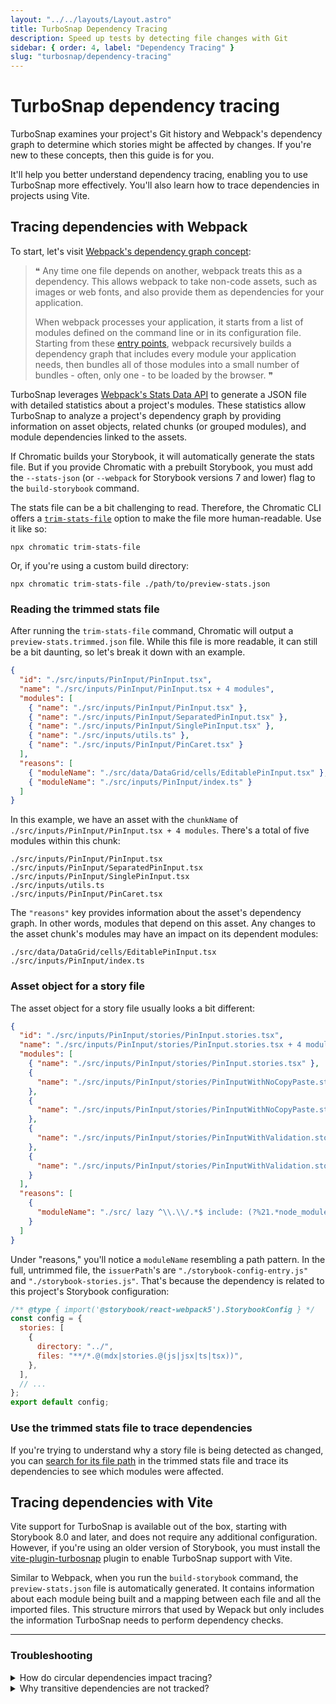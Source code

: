 ```yaml
---
layout: "../../layouts/Layout.astro"
title: TurboSnap Dependency Tracing
description: Speed up tests by detecting file changes with Git
sidebar: { order: 4, label: "Dependency Tracing" }
slug: "turbosnap/dependency-tracing"
---
```


# TurboSnap dependency tracing

TurboSnap examines your project's Git history and Webpack's dependency graph to determine which stories might be affected by changes. If you're new to these concepts, then this guide is for you.

It'll help you better understand dependency tracing, enabling you to use TurboSnap more effectively. You'll also learn how to trace dependencies in projects using Vite.

## Tracing dependencies with Webpack

To start, let's visit [Webpack's dependency graph concept](https://webpack.js.org/concepts/dependency-graph/):

> ❝ Any time one file depends on another, webpack treats this as a dependency. This allows webpack to take non-code assets, such as images or web fonts, and also provide them as dependencies for your application.
>
> When webpack processes your application, it starts from a list of modules defined on the command line or in its configuration file. Starting from these [entry points](https://webpack.js.org/concepts/entry-points/), webpack recursively builds a dependency graph that includes every module your application needs, then bundles all of those modules into a small number of bundles - often, only one - to be loaded by the browser. ❞

TurboSnap leverages [Webpack's Stats Data API](https://webpack.js.org/api/stats) to generate a JSON file with detailed statistics about a project's modules. These statistics allow TurboSnap to analyze a project's dependency graph by providing information on asset objects, related chunks (or grouped modules), and module dependencies linked to the assets.

If Chromatic builds your Storybook, it will automatically generate the stats file. But if you provide Chromatic with a prebuilt Storybook, you must add the `--stats-json` (or `--webpack` for Storybook versions 7 and lower) flag to the `build-storybook` command.

The stats file can be a bit challenging to read. Therefore, the Chromatic CLI offers a [`trim-stats-file`](/docs/configure/) option to make the file more human-readable. Use it like so:

```shell
npx chromatic trim-stats-file
```

Or, if you're using a custom build directory:

```shell
npx chromatic trim-stats-file ./path/to/preview-stats.json
```

### Reading the trimmed stats file

After running the `trim-stats-file` command, Chromatic will output a `preview-stats.trimmed.json` file. While this file is more readable, it can still be a bit daunting, so let's break it down with an example.

```json title="preview-stats.trimmed"
{
  "id": "./src/inputs/PinInput/PinInput.tsx",
  "name": "./src/inputs/PinInput/PinInput.tsx + 4 modules",
  "modules": [
    { "name": "./src/inputs/PinInput/PinInput.tsx" },
    { "name": "./src/inputs/PinInput/SeparatedPinInput.tsx" },
    { "name": "./src/inputs/PinInput/SinglePinInput.tsx" },
    { "name": "./src/inputs/utils.ts" },
    { "name": "./src/inputs/PinInput/PinCaret.tsx" }
  ],
  "reasons": [
    { "moduleName": "./src/data/DataGrid/cells/EditablePinInput.tsx" },
    { "moduleName": "./src/inputs/PinInput/index.ts" }
  ]
}
```

In this example, we have an asset with the `chunkName` of `./src/inputs/PinInput/PinInput.tsx + 4 modules`. There's a total of five modules within this chunk:

```
./src/inputs/PinInput/PinInput.tsx
./src/inputs/PinInput/SeparatedPinInput.tsx
./src/inputs/PinInput/SinglePinInput.tsx
./src/inputs/utils.ts
./src/inputs/PinInput/PinCaret.tsx
```

The `"reasons"` key provides information about the asset's dependency graph. In other words, modules that depend on this asset. Any changes to the asset chunk's modules may have an impact on its dependent modules:

```
./src/data/DataGrid/cells/EditablePinInput.tsx
./src/inputs/PinInput/index.ts
```

### Asset object for a story file

The asset object for a story file usually looks a bit different:

```json title="preview-stats.trimmed"
{
  "id": "./src/inputs/PinInput/stories/PinInput.stories.tsx",
  "name": "./src/inputs/PinInput/stories/PinInput.stories.tsx + 4 modules",
  "modules": [
    { "name": "./src/inputs/PinInput/stories/PinInput.stories.tsx" },
    {
      "name": "./src/inputs/PinInput/stories/PinInputWithNoCopyPaste.storyfile.tsx"
    },
    {
      "name": "./src/inputs/PinInput/stories/PinInputWithNoCopyPaste.storyfile.tsx?raw"
    },
    {
      "name": "./src/inputs/PinInput/stories/PinInputWithValidation.storyfile.tsx"
    },
    {
      "name": "./src/inputs/PinInput/stories/PinInputWithValidation.storyfile.tsx?raw"
    }
  ],
  "reasons": [
    {
      "moduleName": "./src/ lazy ^\\.\\/.*$ include: (?%21.*node_modules)(?:\\/src(?:\\/(?%21\\.)(?:(?:(?%21(?:^%7C\\/)\\.).)*?)\\/%7C\\/%7C$)(?%21\\.)(?=.)[^/]*?\\.stories\\.(js%7Cjsx%7Cts%7Ctsx))$ chunkName: [request] namespace object"
    }
  ]
}
```

Under "reasons," you'll notice a `moduleName` resembling a path pattern. In the full, untrimmed file, the `issuerPath`'s are `"./storybook-config-entry.js"` and `"./storybook-stories.js"`. That's because the dependency is related to this project's Storybook configuration:

```js title=".storybook/main.js"
/** @type { import('@storybook/react-webpack5').StorybookConfig } */
const config = {
  stories: [
    {
      directory: "../",
      files: "**/*.@(mdx|stories.@(js|jsx|ts|tsx))",
    },
  ],
  // ...
};
export default config;
```

### Use the trimmed stats file to trace dependencies

If you're trying to understand why a story file is being detected as changed, you can [search for its file path](/docs/turbosnap/troubleshooting/#why-are-no-changes-being-detected) in the trimmed stats file and trace its dependencies to see which modules were affected.

## Tracing dependencies with Vite

Vite support for TurboSnap is available out of the box, starting with Storybook 8.0 and later, and does not require any additional configuration. However, if you're using an older version of Storybook, you must install the [vite-plugin-turbosnap](https://github.com/IanVS/vite-plugin-turbosnap) plugin to enable TurboSnap support with Vite.

Similar to Webpack, when you run the `build-storybook` command, the `preview-stats.json` file is automatically generated. It contains information about each module being built and a mapping between each file and all the imported files. This structure mirrors that used by Wepack but only includes the information TurboSnap needs to perform dependency checks.

---

### Troubleshooting

<details>
<summary>How do circular dependencies impact tracing?</summary>

TurboSnap uses _tree-shaking_ to efficiently identify which files in your project have changed and how those changes propagate through your dependency graph. Tree-shaking may not work as intended when circular dependencies exist because the loop can obscure the true "consequences" of changes. Circular dependencies occur when two or more files depend on each other directly or indirectly, creating a loop. For example:

- `Button/index.ts` exports `Button.tsx`.

- If `Button.tsx` imports something from `Card/index.ts` (directly or indirectly), and `Card.tsx` imports something from `Button/index.ts`, a Circular Dependency is created.

When TurboSnap flags unchanged files as changed, you can use the `--untraced` flag to correct its behavior by including certain files. However, restructuring your project to avoid circular dependencies may be a better, long-lasting solution.

</details>

<details>
<summary>Why transitive dependencies are not tracked?</summary>

_Transitive dependencies_ occur when a module indirectly depends on another through other modules. Here, module `C` is a transitive dependency of module `A` because it is imported into module `B`:

```
// Module B
import B from './B';
import C from './C';
```

Sometimes, Webpack struggles to handle transitive dependencies effectively due to standard configurations, specific project structures, or dependency patterns, making it hard to identify the root cause of dependency tracking issues.

#### Using the `sideEffects` Property

Set the `sideEffects` property in your `package.json` to prevent accidental removal of dependencies and track side effects in third files. There are two ways to set it:

1. Set `sideEffects` to `true` to track all transitive dependencies:

```
"sideEffects": true
```

2. Specify `sideEffects` as an _array_ to explicitly list files or patterns:

```
"sideEffects": [
"**/*.css",
"**/*.scss",
"./src/global.js"
]
```

#### Testing the Configuration

To verify this solution, add a specific file with transitive imports to the `sideEffects` array and observe whether it behaves as expected.

Adjusting the `sideEffects` property can cause other unexpected consequences, so we recommend reviewing the [Webpack Documentation on Tree-Shaking](https://webpack.js.org/guides/tree-shaking/).

</details>
